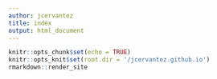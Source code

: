 ```yaml
---
author: jcervantez
title: index
output: html_document
---
```


```r
knitr::opts_chunk$set(echo = TRUE)
knitr::opts_knit$set(root.dir = '/jcervantez.github.io')
rmarkdown::render_site
```
